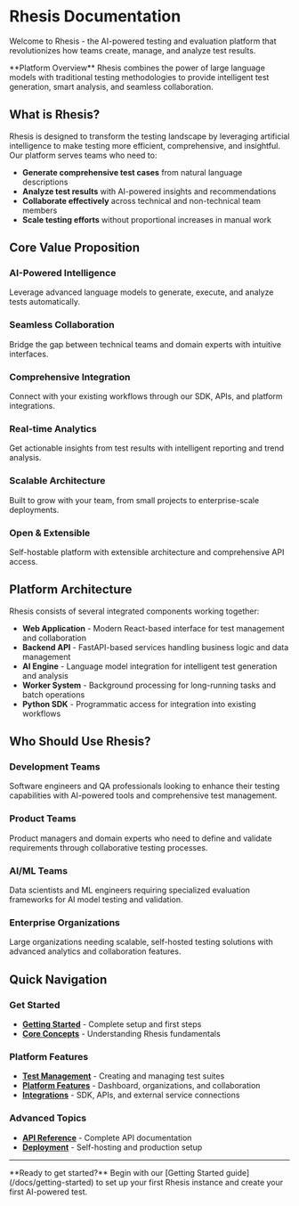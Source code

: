 # Rhesis Documentation

Welcome to Rhesis - the AI-powered testing and evaluation platform that revolutionizes how teams create, manage, and analyze test results.

<Callout type="default">
  **Platform Overview**
  Rhesis combines the power of large language models with traditional testing methodologies to provide intelligent test generation, smart analysis, and seamless collaboration.
</Callout>

## What is Rhesis?

Rhesis is designed to transform the testing landscape by leveraging artificial intelligence to make testing more efficient, comprehensive, and insightful. Our platform serves teams who need to:

- **Generate comprehensive test cases** from natural language descriptions
- **Analyze test results** with AI-powered insights and recommendations  
- **Collaborate effectively** across technical and non-technical team members
- **Scale testing efforts** without proportional increases in manual work

## Core Value Proposition

<div className="grid grid-cols-1 md:grid-cols-2 lg:grid-cols-3 gap-4">
  <div>
    <h3>AI-Powered Intelligence</h3>
    <p>Leverage advanced language models to generate, execute, and analyze tests automatically.</p>
  </div>
  <div>
    <h3>Seamless Collaboration</h3>
    <p>Bridge the gap between technical teams and domain experts with intuitive interfaces.</p>
  </div>
  <div>
    <h3>Comprehensive Integration</h3>
    <p>Connect with your existing workflows through our SDK, APIs, and platform integrations.</p>
  </div>
  <div>
    <h3>Real-time Analytics</h3>
    <p>Get actionable insights from test results with intelligent reporting and trend analysis.</p>
  </div>
  <div>
    <h3>Scalable Architecture</h3>
    <p>Built to grow with your team, from small projects to enterprise-scale deployments.</p>
  </div>
  <div>
    <h3>Open & Extensible</h3>
    <p>Self-hostable platform with extensible architecture and comprehensive API access.</p>
  </div>
</div>

## Platform Architecture

Rhesis consists of several integrated components working together:

- **Web Application** - Modern React-based interface for test management and collaboration
- **Backend API** - FastAPI-based services handling business logic and data management  
- **AI Engine** - Language model integration for intelligent test generation and analysis
- **Worker System** - Background processing for long-running tasks and batch operations
- **Python SDK** - Programmatic access for integration into existing workflows

## Who Should Use Rhesis?

<div className="grid grid-cols-1 md:grid-cols-2 gap-4">
  <div>
    <h3>Development Teams</h3>
    <p>Software engineers and QA professionals looking to enhance their testing capabilities with AI-powered tools and comprehensive test management.</p>
  </div>
  <div>
    <h3>Product Teams</h3>
    <p>Product managers and domain experts who need to define and validate requirements through collaborative testing processes.</p>
  </div>
  <div>
    <h3>AI/ML Teams</h3>
    <p>Data scientists and ML engineers requiring specialized evaluation frameworks for AI model testing and validation.</p>
  </div>
  <div>
    <h3>Enterprise Organizations</h3>
    <p>Large organizations needing scalable, self-hosted testing solutions with advanced analytics and collaboration features.</p>
  </div>
</div>

## Quick Navigation

### Get Started
- **[Getting Started](/docs/getting-started)** - Complete setup and first steps
- **[Core Concepts](/docs/core-concepts)** - Understanding Rhesis fundamentals

### Platform Features  
- **[Test Management](/docs/test-management)** - Creating and managing test suites
- **[Platform Features](/docs/platform-features)** - Dashboard, organizations, and collaboration
- **[Integrations](/docs/integrations)** - SDK, APIs, and external service connections

### Advanced Topics
- **[API Reference](/docs/api-reference)** - Complete API documentation
- **[Deployment](/docs/deployment)** - Self-hosting and production setup

---

<Callout type="default">
  **Ready to get started?** 
  Begin with our [Getting Started guide](/docs/getting-started) to set up your first Rhesis instance and create your first AI-powered test.
</Callout>
